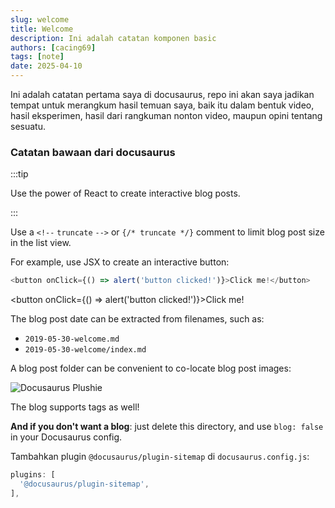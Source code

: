 ```yaml
---
slug: welcome
title: Welcome
description: Ini adalah catatan komponen basic
authors: [cacing69]
tags: [note]
date: 2025-04-10
---
```


Ini adalah catatan pertama saya di docusaurus, repo ini akan saya jadikan tempat untuk merangkum hasil temuan saya, baik itu dalam bentuk video, hasil eksperimen, hasil dari rangkuman nonton video, maupun opini tentang sesuatu.

<!-- truncate -->

### Catatan bawaan dari docusaurus

:::tip

Use the power of React to create interactive blog posts.

:::

Use a `<!--` `truncate` `-->` or `{/* truncate */}` comment to limit blog post size in the list view.

For example, use JSX to create an interactive button:

```js
<button onClick={() => alert('button clicked!')}>Click me!</button>
```

<button onClick={() => alert('button clicked!')}>Click me!</button>

The blog post date can be extracted from filenames, such as:

- `2019-05-30-welcome.md`
- `2019-05-30-welcome/index.md`

A blog post folder can be convenient to co-locate blog post images:

![Docusaurus Plushie](./docusaurus-plushie-banner.jpeg)

The blog supports tags as well!

**And if you don't want a blog**: just delete this directory, and use `blog: false` in your Docusaurus config.

Tambahkan plugin `@docusaurus/plugin-sitemap` di `docusaurus.config.js`:
```javascript
plugins: [
  '@docusaurus/plugin-sitemap',
],